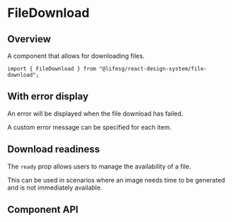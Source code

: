 
<Meta of={FileDownloadStories} />

# FileDownload

## Overview

A component that allows for downloading files.

```tsx
import { FileDownload } from "@lifesg/react-design-system/file-download";
```

<Canvas of={FileDownloadStories.Default} />

## With error display

An error will be displayed when the file download has failed.

<Canvas of={FileDownloadStories.ErrorDisplay} />

A custom error message can be specified for each item.

<Canvas of={FileDownloadStories.WithCustomError} />

## Download readiness

The `ready` prop allows users to manage the availability of a file.

This can be used in scenarios where an image needs time to be generated and is not immediately available.

<Canvas of={FileDownloadStories.DownloadReadiness} />

## Component API

<PropsTable />
